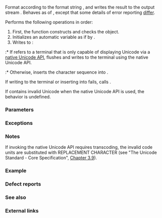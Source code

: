 {{cpp/title|vprint_unicode{{small|(std::ostream)}}}}
{{cpp/io/basic_ostream/navbar}}
{{ddcl|header=ostream|since=c++23|
void vprint_unicode( std::ostream&amp; os,
                     std::string_view fmt, std::format_args args );
}}

Format {{c|args}} according to the format string {{c|fmt}}, and writes the result to the output stream {{c|os}}. Behaves as {{named req|FormattedOutputFunction}} of {{c|os}}, except that some details of error reporting [[#Exceptions|differ]].

Performs the following operations in order:
# First, the function constructs and checks the {{rlp|sentry}} object.
# Initializes an automatic variable as if by {{c|1=std::string out = std::vformat(os.getloc(), fmt, args);}}.
# Writes {{c|out}} to {{c|os}}:
:* If {{c|os}} refers to a terminal that is only capable of displaying Unicode via a [[cpp/io/vprint_unicode#Notes|native Unicode API]], flushes {{c|os}} and writes {{c|out}} to the terminal using the native Unicode API.
:* Otherwise, inserts the character sequence {{range|out.begin()|out.end()}} into {{c|os}}.

If writing to the terminal or inserting into {{c|os}} fails, calls {{c|os.setstate(std::ios_base::badbit)}}.

If {{c|out}} contains invalid Unicode {{enwiki|Character encoding#Terminology|code units}} when the native Unicode API is used, the behavior is undefined.

===Parameters===
{{par begin}}
{{par|os|output stream to insert data into}}
{{par|fmt|{{include|cpp/utility/format/format string}}}}
{{par|args|arguments to be formatted}}
{{par end}}

===Exceptions===
{{std print ostream exceptions}}

===Notes===
If invoking the native Unicode API requires transcoding, the invalid code units are substituted with {{tt|U+FFFD}} REPLACEMENT CHARACTER (see "The Unicode Standard - Core Specification", [[#External links|Chapter 3.9]]).

{{ftm begin|std=1|value=1|comment=1}}
{{ftm|std=C++23|value=202207L|__cpp_lib_print|Formatted output}}
{{ftm|std=C++23|value=202207L|__cpp_lib_format|Exposing {{lc|std::basic_format_string}}}}
{{ftm end}}

===Example===
{{example
|code=
|output=
}}

===Defect reports===
{{dr list begin}}
{{dr list item|wg=lwg|dr=4044|std=C++23|before=the native Unicode API was always used if the&lt;br&gt;terminal referred to by {{c|os}} can display Unicode|after=only used if the terminal can only use&lt;br&gt;the native Unicode API to display Unicode}}
{{dr list end}}

===See also===
{{dsc begin}}
{{dsc inc|cpp/io/basic_ostream/dsc vprint_nonunicode}}
{{dsc inc|cpp/io/basic_ostream/dsc print}}
{{dsc inc|cpp/io/basic_ostream/dsc operator ltlt2}}
{{dsc inc|cpp/io/dsc vprint_unicode}}
{{dsc inc|cpp/utility/format/dsc format}}
{{dsc end}}

===External links===
{{elink begin}}
{{elink|{{enwiki|Unicode|Unicode}}}}
{{elink|[https://www.unicode.org/versions/Unicode14.0.0/UnicodeStandard-14.0.pdf The Unicode Standard Version 14.0 - Core Specification]}}
{{elink end}}

{{langlinks|de|es|fr|ja|ru|zh}}